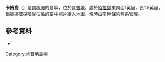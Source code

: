 {{coord|66|S|57.450001|E|type:isle|name=Karm Island|display=title}}

'''卡姆島'''（{{lang-en|Karm Island}}）是[[南極洲|南極洲]]的島嶼，位於[[肯普地|肯普地]]，處於[[紹拉島|紹拉島]]東南面1英里，長1.5英里，根據[[挪威|挪威]]探險隊拍攝的空中照片繪入地圖，現時由[[南極條約體系|南極條約體系]]管理。

==參考資料==
*{{usgs-gazetteer}}

{{DEFAULTSORT:Karm Island}}
[[Category:肯普地島嶼|Category:肯普地島嶼]]


{{KempLand-geo-stub}}